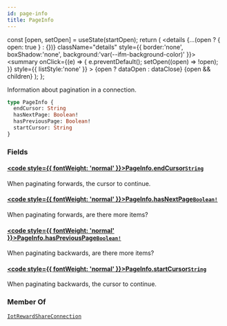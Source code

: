 ```yaml
---
id: page-info
title: PageInfo
---
```









  const [open, setOpen] = useState(startOpen);
  return (
    <details {...(open ? { open: true } : {})} className="details" style={{ border:'none', boxShadow:'none', background:'var(--ifm-background-color)' }}>
      <summary
        onClick={(e) => {
          e.preventDefault();
          setOpen((open) => !open);
        }}
        style={{ listStyle:'none' }}
      >
      {open ? dataOpen : dataClose}
      </summary>
      {open && children}
    </details>
  );
};








Information about pagination in a connection.


```graphql
type PageInfo {
  endCursor: String
  hasNextPage: Boolean!
  hasPreviousPage: Boolean!
  startCursor: String
}
```




### Fields

#### [<code style={{ fontWeight: 'normal' }}>PageInfo.<b>endCursor</b></code>](#)<Bullet />[`String`](/schema/types/scalars/string.mdx) <Badge class="badge badge--secondary" text="scalar"/> 
When paginating forwards, the cursor to continue.


#### [<code style={{ fontWeight: 'normal' }}>PageInfo.<b>hasNextPage</b></code>](#)<Bullet />[`Boolean!`](/schema/types/scalars/boolean.mdx) <Badge class="badge badge--secondary" text="non-null"/> <Badge class="badge badge--secondary" text="scalar"/> 
When paginating forwards, are there more items?


#### [<code style={{ fontWeight: 'normal' }}>PageInfo.<b>hasPreviousPage</b></code>](#)<Bullet />[`Boolean!`](/schema/types/scalars/boolean.mdx) <Badge class="badge badge--secondary" text="non-null"/> <Badge class="badge badge--secondary" text="scalar"/> 
When paginating backwards, are there more items?


#### [<code style={{ fontWeight: 'normal' }}>PageInfo.<b>startCursor</b></code>](#)<Bullet />[`String`](/schema/types/scalars/string.mdx) <Badge class="badge badge--secondary" text="scalar"/> 
When paginating backwards, the cursor to continue.






### Member Of

[`IotRewardShareConnection`](/schema/types/objects/iot-reward-share-connection.mdx)  <Badge class="badge badge--secondary" text="object"/>

